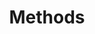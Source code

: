 ---
title: Methods
description: Overview of Methods.
hide_table_of_contents: true
sidebar_position: 6
---